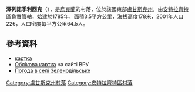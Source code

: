 {{coord|48|12|48|N|39|12|31|E|scale:100000|display=title}}

'''澤列諾季利西克'''（{{lang-uk|Зеленодільське}}），是[[烏克蘭|烏克蘭]]的村落，位於該國東部[[盧甘斯克州|盧甘斯克州]]，由[[安特拉齊特區|安特拉齊特區]]負責管轄，始建於1785年，面積3.5平方公里，海拔高度178米，2001年人口226，人口密度每平方公里64.5人。

==參考資料==
*[http://gska2.rada.gov.ua/pls/z7502/A005?rf7571=43066 картка]{{dead link|date=2018年3月 |bot=InternetArchiveBot |fix-attempted=yes }}
* [http://w1.c1.rada.gov.ua/pls/z7503/A005?rdat1=01.05.2014&rf7571=43066 Облікова картка] на сайті ВРУ
* [http://weather.in.ua/ua/lyganskaja/8964 Погода в селі Зеленодільське] {{Wayback|url=http://weather.in.ua/ua/lyganskaja/8964 |date=20111220033612 }}

{{DEFAULTSORT:Зеленодільське}}
[[Category:盧甘斯克州村落|Category:盧甘斯克州村落]]
[[Category:安特拉齊特區村落|Category:安特拉齊特區村落]]


{{Luhansk-geo-stub}}
